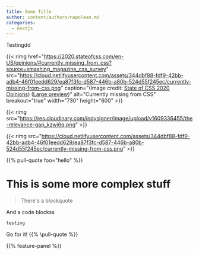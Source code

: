 ```yaml
---
title: Some Title
author: content/authors/napolean.md
categories:
  - nextjs
---
```


Testingdd

{{< rimg href="https://2020.stateofcss.com/en-US/opinions/#currently_missing_from_css?source=smashing_magazine_css_survey" src="https://cloud.netlifyusercontent.com/assets/344dbf88-fdf9-42bb-adb4-46f01eedd629/ea87f3fc-d587-446b-a80b-524d55f245ec/currently-missing-from-css.png" caption="(Image credit: <a href=''>State of CSS 2020 Opinions</a>) (<a href='https://cloud.netlifyusercontent.com/assets/344dbf88-fdf9-42bb-adb4-46f01eedd629/ea87f3fc-d587-446b-a80b-524d55f245ec/currently-missing-from-css.png'>Large preview</a>)" alt="Currently missing from CSS" breakout="true" width="730" height="600" >}}

{{< rimg src="https://res.cloudinary.com/indysigner/image/upload/v1609336455/the-relevance-gap_kzwi6q.png" >}}

{{< rimg src="https://cloud.netlifyusercontent.com/assets/344dbf88-fdf9-42bb-adb4-46f01eedd629/ea87f3fc-d587-446b-a80b-524d55f245ec/currently-missing-from-css.png" >}}

{{% pull-quote foo="hello" %}}
# This is some more complex stuff

> There's a blockquote

And a code blockss

```javascript
testing
```

Go for it!
{{% \pull-quote %}}

{{% feature-panel %}}
